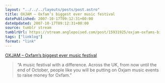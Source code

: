 ```yaml
---
layout: "../../../layouts/posts/post.astro"
title: OXJAM – Oxfam’s biggest ever music festival
datePublished: 2007-10-17T09:12:31+00:00
dateUpdated: 2007-10-17T09:12:31+00:00
source: tumblr stream
tumblrUrl: https://stream.anglepoised.com/post/15931925/oxjam-oxfams-biggest-ever-music-festival
tags: ["linklog"]
format: "link"
---
```


[OXJAM &#8211; Oxfam&#8217;s biggest ever music festival][1]

> &ldquo;A music festival with a difference. Across the UK, from now until the end of October, people like you will be putting on Oxjam music events to raise money for Oxfam.&rdquo;

[1]: http://www.oxfam.org.uk/get_involved/fundraise/oxjam/index.php
